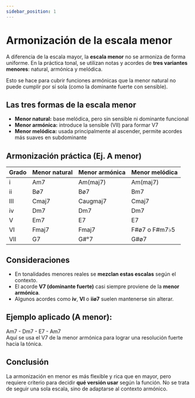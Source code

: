 ```yaml
---
sidebar_position: 1
---
```


# Armonización de la escala menor

A diferencia de la escala mayor, la **escala menor** no se armoniza de forma uniforme. En la práctica tonal, se utilizan notas y acordes de **tres variantes menores**: natural, armónica y melódica.

Esto se hace para cubrir funciones armónicas que la menor natural no puede cumplir por sí sola (como la dominante fuerte con sensible).

## Las tres formas de la escala menor

- **Menor natural:** base melódica, pero sin sensible ni dominante funcional
- **Menor armónica:** introduce la sensible (VII) para formar V7
- **Menor melódica:** usada principalmente al ascender, permite acordes más suaves en subdominante

## Armonización práctica (Ej. A menor)

| Grado | Menor natural | Menor armónica | Menor melódica |
| ----- | ------------- | -------------- | -------------- |
| i     | Am7           | Am(maj7)       | Am(maj7)       |
| ii    | Bø7           | Bø7            | Bm7            |
| III   | Cmaj7         | Caugmaj7       | Cmaj7          |
| iv    | Dm7           | Dm7            | Dm7            |
| V     | Em7           | E7             | E7             |
| VI    | Fmaj7         | Fmaj7          | F#ø7 o F#m7♭5  |
| VII   | G7            | G#°7           | G#ø7           |

## Consideraciones

- En tonalidades menores reales se **mezclan estas escalas** según el contexto.
- El acorde **V7 (dominante fuerte)** casi siempre proviene de la **menor armónica**.
- Algunos acordes como **iv**, **VI** o **iiø7** suelen mantenerse sin alterar.

## Ejemplo aplicado (A menor):

Am7 - Dm7 - E7 - Am7  
Aquí se usa el V7 de la menor armónica para lograr una resolución fuerte hacia la tónica.

## Conclusión

La armonización en menor es más flexible y rica que en mayor, pero requiere criterio para decidir **qué versión usar** según la función. No se trata de seguir una sola escala, sino de adaptarse al contexto armónico.

<DonateButton />
<Comments />
